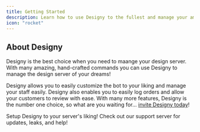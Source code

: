 ```yaml
---
title: Getting Started
description: Learn how to use Designy to the fullest and manage your amazing design server.
icon: "rocket"
---
```


## About Designy
Designy is the best choice when you need to maange your design server. With many amazing, hand-crafted commands you can use Designy to manage the design server of your dreams!

Designy allows you to easily customize the bot to your liking and manage your staff easily. Designy also enables you to easily log orders and allow your customers to review with ease. With many more features, Designy is the number one choice, so what are you waiting for... [invite Designy today](https://discord.com/oauth2/authorize?client_id=1272729669376147456)!

<CardGroup col={2}>
<Card title="Setup Designy" icon="wrench" href="/config/start">
Setup Designy to your server's liking!
</Card>
<Card title="Support Server" icon="discord" href="https://discord.gg/8XScx8MNfE">
Check out our support server for updates, leaks, and help!
</Card>
</CardGroup>
